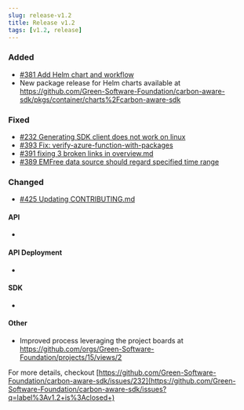 ```yaml
---
slug: release-v1.2
title: Release v1.2
tags: [v1.2, release]
---
```


### Added 

- [#381 Add Helm chart and workflow](https://github.com/Green-Software-Foundation/carbon-aware-sdk/pull/381)
- New package release for Helm charts available at https://github.com/Green-Software-Foundation/carbon-aware-sdk/pkgs/container/charts%2Fcarbon-aware-sdk

### Fixed

- [#232 Generating SDK client does not work on linux](https://github.com/Green-Software-Foundation/carbon-aware-sdk/issues/232)
- [#393 Fix: verify-azure-function-with-packages](https://github.com/Green-Software-Foundation/carbon-aware-sdk/pull/393)
- [#391 fixing 3 broken links in overview.md](https://github.com/Green-Software-Foundation/carbon-aware-sdk/pull/391)
- [#389 EMFree data source should regard specified time range](https://github.com/Green-Software-Foundation/carbon-aware-sdk/pull/389)

### Changed

- [#425 Updating CONTRIBUTING.md](https://github.com/Green-Software-Foundation/carbon-aware-sdk/pull/425)

#### API

- 

#### API Deployment

- 

#### SDK 

- 


#### Other

- Improved process leveraging the project boards at https://github.com/orgs/Green-Software-Foundation/projects/15/views/2


For more details, checkout [https://github.com/Green-Software-Foundation/carbon-aware-sdk/issues/232](https://github.com/Green-Software-Foundation/carbon-aware-sdk/issues?q=label%3Av1.2+is%3Aclosed+)